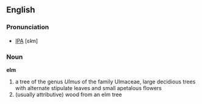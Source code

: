 ==English==

===Pronunciation===
* [[IPA]] [ɛl̴m]

===Noun===
'''elm''' 

#a tree of the genus ''Ulmus'' of the family Ulmaceae, large decidious trees with alternate stipulate leaves and small apetalous flowers
#(usually attributive) wood from an elm tree